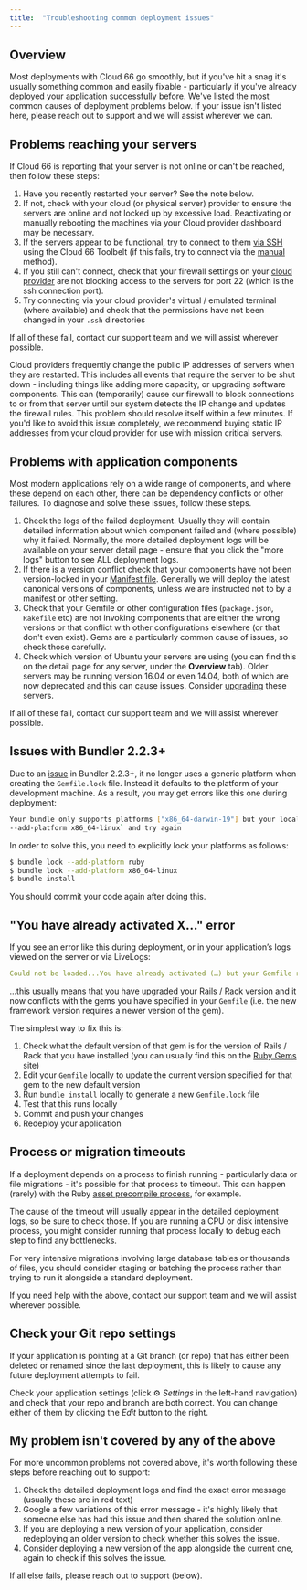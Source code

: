```yaml
---
title:  "Troubleshooting common deployment issues"
---
```


## Overview

Most deployments with Cloud 66 go smoothly, but if you've hit a snag it's usually something common and easily fixable - particularly if you've already deployed your application successfully before. We've listed the most common causes of deployment problems below. If your issue isn't listed here, please reach out to support and we will assist wherever we can.

## Problems reaching your servers

If Cloud 66 is reporting that your server is not online or can't be reached, then follow these steps:

1. Have you recently restarted your server? See the note below.
2. If not, check with your cloud (or physical server) provider to ensure the servers are online and not locked up by excessive load. Reactivating or manually rebooting the machines via your Cloud provider dashboard may be necessary.
3. If the servers appear to be functional, try to connect to them [via SSH](/:product/:version?/servers/ssh-to-server) using the Cloud 66 Toolbelt (if this fails, try to connect via the [manual](/:product/:version?/servers/ssh-to-server#manual-shell-access) method). 
4. If you still can't connect, check that your firewall settings on your [cloud provider](/:product/:version?/servers/ssh-to-server#cloud-provider-s-firewall-api-has-delay) are not blocking access to the servers for port 22 (which is the ssh connection port).
5. Try connecting via your cloud provider's virtual / emulated terminal (where available) and check that the permissions have not been changed in your `.ssh` directories

If all of these fail, contact our support team and we will assist wherever possible. 

<Callout type="info" title="Have you recently restarted your server?">
Cloud providers frequently change the public IP addresses of servers when they are restarted. This includes all events that require the server to be shut down - including things like adding more capacity, or upgrading software components. This can (temporarily) cause our firewall to block connections to or from that server until our system detects the IP change and updates the firewall rules. This problem should resolve itself within a few minutes. If you'd like to avoid this issue completely, we recommend buying static IP addresses from your cloud provider for use with mission critical servers.
</Callout>

## Problems with application components

Most modern applications rely on a wide range of components, and where these depend on each other, there can be dependency conflicts or other failures. To diagnose and solve these issues, follow these steps.

1. Check the logs of the failed deployment. Usually they will contain detailed information about which component failed and (where possible) why it failed. Normally, the more detailed deployment logs will be available on your server detail page - ensure that you click the "more logs" button to see ALL deployment logs.
2. If there is a version conflict check that your components have not been version-locked in your [Manifest file](/:product/:version?/manifest/building-a-manifest-file). Generally we will deploy the latest canonical versions of components, unless we are instructed not to by a manifest or other setting.
3. Check that your Gemfile or other configuration files (`package.json`, `Rakefile` etc) are not invoking components that are either the wrong versions or that conflict with other configurations elsewhere (or that don't even exist). Gems are a particularly common cause of issues, so check those carefully. 
4. Check which version of Ubuntu your servers are using (you can find this on the detail page for any server, under the **Overview** tab). Older servers may be running version 16.04 or even 14.04, both of which are now deprecated and this can cause issues. Consider [upgrading](/:product/:version?/servers/applying-upgrades) these servers. 

If all of these fail, contact our support team and we will assist wherever possible. 

## Issues with Bundler 2.2.3+

Due to an [issue](https://github.com/rubygems/rubygems/issues/4269) in Bundler 2.2.3+, it no longer uses a generic platform when creating the `Gemfile.lock` file. Instead it defaults to the platform of your development machine. As a result, you may get errors like this one during deployment:

```bash
Your bundle only supports platforms ["x86_64-darwin-19"] but your local platform is x86_64-linux. Add the current platform to the lockfile with `bundle lock
--add-platform x86_64-linux` and try again
```

In order to solve this, you need to explicitly lock your platforms as follows:

```bash
$ bundle lock --add-platform ruby
$ bundle lock --add-platform x86_64-linux
$ bundle install
```

You should commit your code again after doing this.

## "You have already activated X…" error

If you see an error like this during deployment, or in your application’s logs viewed on the server or via LiveLogs: 

```yaml
Could not be loaded...You have already activated (…) but your Gemfile requires (…)
```
…this usually means that you have upgraded your Rails / Rack version and it now conflicts with the gems you have specified in your `Gemfile` (i.e. the new framework version requires a newer version of the gem).

The simplest way to fix this is:

1. Check what the default version of that gem is for the version of Rails / Rack that you have installed (you can usually find this on the [Ruby Gems](https://rubygems.org/) site)
2. Edit your `Gemfile` locally to update the current version specified for that gem to the new default version 
3. Run `bundle install` locally to generate a new `Gemfile.lock` file
4. Test that this runs locally
5. Commit and push your changes
6. Redeploy your application

## Process or migration timeouts

If a deployment depends on a process to finish running - particularly data or file migrations - it's possible for that process to timeout. This can happen (rarely) with the Ruby [asset precompile process](/:product/:version?/deployment/enable-disable-asset-pipeline), for example. 

The cause of the timeout will usually appear in the detailed deployment logs, so be sure to check those. If you are running a CPU or disk intensive process, you might consider running that process locally to debug each step to find any bottlenecks.

For very intensive migrations involving large database tables or thousands of files, you should consider staging or batching the process rather than trying to run it alongside a standard deployment. 

If you need help with the above, contact our support team and we will assist wherever possible. 

## Check your Git repo settings

If your application is pointing at a Git branch (or repo) that has either been deleted or renamed since the last deployment, this is likely to cause any future deployment attempts to fail. 

Check your application settings (click ⚙️ *Settings* in the left-hand navigation) and check that your repo and branch are both correct. You can change either of them by clicking the *Edit* button to the right.

## My problem isn't covered by any of the above

For more uncommon problems not covered above, it's worth following these steps before reaching out to support:

1. Check the detailed deployment logs and find the exact error message (usually these are in red text)
2. Google a few variations of this error message - it's highly likely that someone else has had this issue and then shared the solution online.
3. If you are deploying a new version of your application, consider redeploying an older version to check whether this solves the issue. 
4. Consider deploying a new version of the app alongside the current one, again to check if this solves the issue. 

If all else fails, please reach out to support (below).